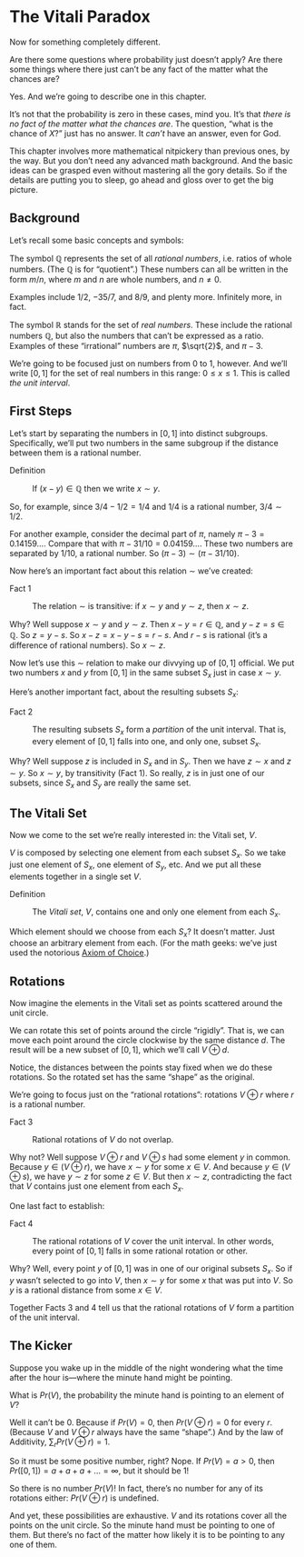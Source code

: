 # The Vitali Paradox


Now for something completely different.

Are there some questions where probability just doesn't apply? Are there some things where there just can't be any fact of the matter what the chances are?

Yes. And we're going to describe one in this chapter.

It's not that the probability is zero in these cases, mind you. It's that *there is no fact of the matter what the chances are*. The question, "what is the chance of $X$?" just has no answer. It *can't* have an answer, even for God.

This chapter involves more mathematical nitpickery than previous ones, by the way. But you don't need any advanced math background. And the basic ideas can be grasped even without mastering all the gory details. So if the details are putting you to sleep, go ahead and gloss over to get the big picture.


## Background

Let's recall some basic concepts and symbols:

The symbol $\mathbb{Q}$ represents the set of all *rational numbers*, i.e. ratios of whole numbers. (The $\mathbb{Q}$ is for "quotient".) These numbers can all be written in the form $m/n$, where $m$ and $n$ are whole numbers, and $n \neq 0$.

Examples include $1/2$, $-35/7$, and $8/9$, and plenty more. Infinitely more, in fact.

The symbol $\mathbb{R}$ stands for the set of *real numbers*. These include the rational numbers $\mathbb{Q}$, but also the numbers that can't be expressed as a ratio. Examples of these "irrational" numbers are $\pi$, $\sqrt{2}$, and $\pi - 3$.

We're going to be focused just on numbers from $0$ to $1$, however. And we'll write $[0,1]$ for the set of real numbers in this range: $0 \leq x \leq 1$. This is called *the unit interval*.


## First Steps

Let's start by separating the numbers in $[0,1]$ into distinct subgroups. Specifically, we'll put two numbers in the same subgroup if the distance between them is a rational number.

Definition

:    If $(x - y) \in \mathbb{Q}$ then we write $x \sim y$.

So, for example, since $3/4 - 1/2 = 1/4$ and $1/4$ is a rational number, $3/4 \sim 1/2$.

For another example, consider the decimal part of $\pi$, namely $\pi - 3 = 0.14159\ldots$. Compare that with $\pi - 31/10 = 0.04159\ldots$. These two numbers are separated by $1/10$, a rational number. So $(\pi - 3) \sim (\pi - 31/10)$.

Now here's an important fact about this relation $\sim$ we've created:

Fact 1

:    The relation $\sim$ is transitive: if $x \sim y$ and $y \sim z$, then $x \sim z$.

Why? Well suppose $x \sim y$ and $y \sim z$. Then $x - y = r \in \mathbb{Q}$, and $y - z = s \in \mathbb{Q}$. So $z = y - s$. So $x - z = x - y - s = r - s$.
And $r - s$ is rational (it's a difference of rational numbers). So $x \sim z$.

Now let's use this $\sim$ relation to make our divvying up of $[0,1]$ official. We put two numbers $x$ and $y$ from $[0,1]$ in the same subset $S_x$ just in case $x \sim y$.

Here's another important fact, about the resulting subsets $S_x$:

Fact 2

:    The resulting subsets $S_x$ form a *partition* of the unit interval. That is, every element of $[0,1]$ falls into one, and only one, subset $S_x$.

Why? Well suppose $z$ is included in $S_x$ and in $S_y$. Then we have $z \sim x$ and $z \sim y$. So $x \sim y$, by transitivity (Fact 1). So really, $z$ is in just one of our subsets, since $S_x$ and $S_y$ are really the same set.


## The Vitali Set

Now we come to the set we're really interested in: the Vitali set, $V$.

$V$ is composed by selecting one element from each subset $S_x$. So we take just one element of $S_x$, one element of $S_y$, etc. And we put all these elements together in a single set $V$.

Definition

:   The *Vitali set*, $V$, contains one and only one element from each $S_x$.

Which element should we choose from each $S_x$? It doesn't matter. Just choose an arbitrary element from each. (For the math geeks: we've just used the notorious [Axiom of Choice](https://en.wikipedia.org/wiki/Axiom_of_choice).)


## Rotations

Now imagine the elements in the Vitali set as points scattered around the unit circle.

We can rotate this set of points around the circle "rigidly". That is, we can move each point around the circle clockwise by the same distance $d$. The result will be a new subset of $[0,1]$, which we'll call $V \oplus d$.

Notice, the distances between the points stay fixed when we do these rotations.
So the rotated set has the same "shape" as the original.

We're going to focus just on the "rational rotations": rotations $V \oplus r$ where $r$ is a rational number.

Fact 3

:   Rational rotations of $V$ do not overlap.

Why not? Well suppose $V \oplus r$ and $V \oplus s$ had some element $y$ in common. Because $y \in (V \oplus r)$, we have $x \sim y$ for some $x \in V$. And because $y \in (V \oplus s)$, we have $y \sim z$ for some $z \in V$. But then $x \sim z$, contradicting the fact that $V$ contains just one element from each $S_x$.

One last fact to establish:

Fact 4

:    The rational rotations of $V$ cover the unit interval. In other words, every point of $[0,1]$ falls in some rational rotation or other.

Why? Well, every point $y$ of $[0,1]$ was in one of our original subsets $S_x$. So if $y$ wasn't selected to go into $V$, then $x \sim y$ for some $x$ that was put into $V$. So $y$ is a rational distance from some $x \in V$.

Together Facts 3 and 4 tell us that the rational rotations of $V$ form a partition of the unit interval.


## The Kicker

Suppose you wake up in the middle of the night wondering what the time after the hour is---where the minute hand might be pointing.

What is $Pr(V)$, the probability the minute hand is pointing to an element of $V$?

Well it can't be $0$. Because if $Pr(V) = 0$, then $Pr(V \oplus r) = 0$ for every $r$. (Because $V$ and $V \oplus r$ always have the same "shape".)
And by the law of Additivity, $\sum_r Pr(V \oplus r) = 1$.

So it must be some positive number, right? Nope. If $Pr(V) = a > 0$, then $Pr([0,1]) = a + a + a + \ldots = \infty$, but it should be $1$!

So there is no number $Pr(V)$! In fact, there's no number for any of its rotations either: $Pr(V \oplus r)$ is undefined.

And yet, these possibilities are exhaustive. $V$ and its rotations cover all the points on the unit circle. So the minute hand must be pointing to one of them. But there's no fact of the matter how likely it is to be pointing to any one of them.
